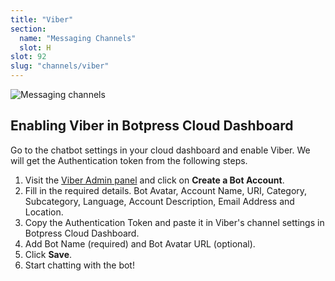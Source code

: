 ```yaml
---
title: "Viber"
section:
  name: "Messaging Channels"
  slot: H
slot: 92
slug: "channels/viber"
---
```


![Messaging channels](/docs/viber-banner.png)

## Enabling Viber in Botpress Cloud Dashboard

Go to the chatbot settings in your cloud dashboard and enable Viber. We will get the Authentication token from the following steps.

1. Visit the [Viber Admin panel](https://partners.viber.com/login/) and click on **Create a Bot Account**.
2. Fill in the required details. Bot Avatar, Account Name, URI, Category, Subcategory, Language, Account Description, Email Address and Location.
3. Copy the Authentication Token and paste it in Viber's channel settings in Botpress Cloud Dashboard.
4. Add Bot Name (required) and Bot Avatar URL (optional).
5. Click **Save**.
6. Start chatting with the bot!
